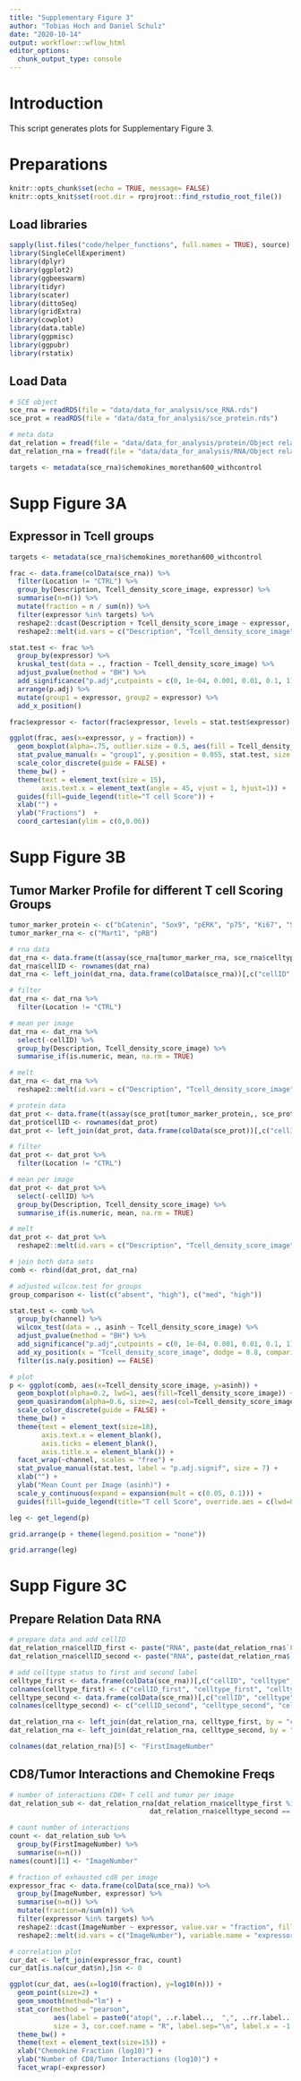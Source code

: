 ```yaml
---
title: "Supplementary Figure 3"
author: "Tobias Hoch and Daniel Schulz"
date: "2020-10-14"
output: workflowr::wflow_html
editor_options:
  chunk_output_type: console
---
```


# Introduction
This script generates plots for Supplementary Figure 3.

# Preparations

```r
knitr::opts_chunk$set(echo = TRUE, message= FALSE)
knitr::opts_knit$set(root.dir = rprojroot::find_rstudio_root_file())
```

## Load libraries

```r
sapply(list.files("code/helper_functions", full.names = TRUE), source)
library(SingleCellExperiment)
library(dplyr)
library(ggplot2)
library(ggbeeswarm)
library(tidyr)
library(scater)
library(dittoSeq)
library(gridExtra)
library(cowplot)
library(data.table)
library(ggpmisc)
library(ggpubr)
library(rstatix)
```

## Load Data

```r
# SCE object
sce_rna = readRDS(file = "data/data_for_analysis/sce_RNA.rds")
sce_prot = readRDS(file = "data/data_for_analysis/sce_protein.rds")

# meta data
dat_relation = fread(file = "data/data_for_analysis/protein/Object relationships.csv",stringsAsFactors = FALSE)
dat_relation_rna = fread(file = "data/data_for_analysis/RNA/Object relationships.csv",stringsAsFactors = FALSE)

targets <- metadata(sce_rna)$chemokines_morethan600_withcontrol
```

# Supp Figure 3A

## Expressor in Tcell groups

```r
targets <- metadata(sce_rna)$chemokines_morethan600_withcontrol

frac <- data.frame(colData(sce_rna)) %>%
  filter(Location != "CTRL") %>%
  group_by(Description, Tcell_density_score_image, expressor) %>%
  summarise(n=n()) %>%
  mutate(fraction = n / sum(n)) %>%
  filter(expressor %in% targets) %>%
  reshape2::dcast(Description + Tcell_density_score_image ~ expressor, value.var = "fraction", fill = 0) %>%
  reshape2::melt(id.vars = c("Description", "Tcell_density_score_image"), variable.name = "expressor", value.name = "fraction")

stat.test <- frac %>%
  group_by(expressor) %>%
  kruskal_test(data = ., fraction ~ Tcell_density_score_image) %>%
  adjust_pvalue(method = "BH") %>%
  add_significance("p.adj",cutpoints = c(0, 1e-04, 0.001, 0.01, 0.1, 1)) %>%
  arrange(p.adj) %>%
  mutate(group1 = expressor, group2 = expressor) %>%
  add_x_position()

frac$expressor <- factor(frac$expressor, levels = stat.test$expressor)

ggplot(frac, aes(x=expressor, y = fraction)) + 
  geom_boxplot(alpha=.75, outlier.size = 0.5, aes(fill = Tcell_density_score_image)) +
  stat_pvalue_manual(x = "group1", y.position = 0.055, stat.test, size = 4) +
  scale_color_discrete(guide = FALSE) +
  theme_bw() +
  theme(text = element_text(size = 15),
        axis.text.x = element_text(angle = 45, vjust = 1, hjust=1)) + 
  guides(fill=guide_legend(title="T cell Score")) +
  xlab("") + 
  ylab("Fractions")  +
  coord_cartesian(ylim = c(0,0.06))
```

# Supp Figure 3B

## Tumor Marker Profile for different T cell Scoring Groups

```r
tumor_marker_protein <- c("bCatenin", "Sox9", "pERK", "p75", "Ki67", "SOX10", "PARP", "S100", "MiTF")
tumor_marker_rna <- c("Mart1", "pRB")

# rna data 
dat_rna <- data.frame(t(assay(sce_rna[tumor_marker_rna, sce_rna$celltype == "Tumor"], "asinh")))
dat_rna$cellID <- rownames(dat_rna)
dat_rna <- left_join(dat_rna, data.frame(colData(sce_rna))[,c("cellID", "Tcell_density_score_image", "Description", "MM_location", "Location")])

# filter
dat_rna <- dat_rna %>%
  filter(Location != "CTRL")

# mean per image
dat_rna <- dat_rna %>%
  select(-cellID) %>%
  group_by(Description, Tcell_density_score_image) %>%
  summarise_if(is.numeric, mean, na.rm = TRUE)

# melt
dat_rna <- dat_rna %>%
  reshape2::melt(id.vars = c("Description", "Tcell_density_score_image"), variable.name = "channel", value.name = "asinh")

# protein data
dat_prot <- data.frame(t(assay(sce_prot[tumor_marker_protein,, sce_prot$celltype == "Tumor"], "asinh")))
dat_prot$cellID <- rownames(dat_prot)
dat_prot <- left_join(dat_prot, data.frame(colData(sce_prot))[,c("cellID", "Tcell_density_score_image", "Description", "MM_location", "Location")])

# filter
dat_prot <- dat_prot %>%
  filter(Location != "CTRL")

# mean per image
dat_prot <- dat_prot %>%
  select(-cellID) %>%
  group_by(Description, Tcell_density_score_image) %>%
  summarise_if(is.numeric, mean, na.rm = TRUE)

# melt
dat_prot <- dat_prot %>%
  reshape2::melt(id.vars = c("Description", "Tcell_density_score_image"), variable.name = "channel", value.name = "asinh")

# join both data sets
comb <- rbind(dat_prot, dat_rna)

# adjusted wilcox.test for groups
group_comparison <- list(c("absent", "high"), c("med", "high"))

stat.test <- comb %>%
  group_by(channel) %>%
  wilcox_test(data = ., asinh ~ Tcell_density_score_image) %>%
  adjust_pvalue(method = "BH") %>%
  add_significance("p.adj",cutpoints = c(0, 1e-04, 0.001, 0.01, 0.1, 1)) %>%
  add_xy_position(x = "Tcell_density_score_image", dodge = 0.8, comparisons = group_comparison) %>%
  filter(is.na(y.position) == FALSE)

# plot 
p <- ggplot(comb, aes(x=Tcell_density_score_image, y=asinh)) + 
  geom_boxplot(alpha=0.2, lwd=1, aes(fill=Tcell_density_score_image)) +
  geom_quasirandom(alpha=0.6, size=2, aes(col=Tcell_density_score_image)) +
  scale_color_discrete(guide = FALSE) +
  theme_bw() +
  theme(text = element_text(size=18),
        axis.text.x = element_blank(),
        axis.ticks = element_blank(),
        axis.title.x = element_blank()) +
  facet_wrap(~channel, scales = "free") + 
  stat_pvalue_manual(stat.test, label = "p.adj.signif", size = 7) + 
  xlab("") + 
  ylab("Mean Count per Image (asinh)") +
  scale_y_continuous(expand = expansion(mult = c(0.05, 0.1))) +
  guides(fill=guide_legend(title="T cell Score", override.aes = c(lwd=0.5, alpha=1)))

leg <- get_legend(p)

grid.arrange(p + theme(legend.position = "none"))
```

```r
grid.arrange(leg)
```

# Supp Figure 3C

## Prepare Relation Data RNA

```r
# prepare data and add cellID
dat_relation_rna$cellID_first <- paste("RNA", paste(dat_relation_rna$`First Image Number`, dat_relation_rna$`First Object Number`, sep = "_"), sep = "_")
dat_relation_rna$cellID_second <- paste("RNA", paste(dat_relation_rna$`Second Image Number`, dat_relation_rna$`Second Object Number`, sep = "_"), sep = "_")

# add celltype status to first and second label
celltype_first <- data.frame(colData(sce_rna))[,c("cellID", "celltype", "celltype_clustered")]
colnames(celltype_first) <- c("cellID_first", "celltype_first", "celltype_clust_first")
celltype_second <- data.frame(colData(sce_rna))[,c("cellID", "celltype", "celltype_clustered")]
colnames(celltype_second) <- c("cellID_second", "celltype_second", "celltype_clust_second")

dat_relation_rna <- left_join(dat_relation_rna, celltype_first, by = "cellID_first")
dat_relation_rna <- left_join(dat_relation_rna, celltype_second, by = "cellID_second")

colnames(dat_relation_rna)[5] <- "FirstImageNumber"
```

## CD8/Tumor Interactions and Chemokine Freqs

```r
# number of interactions CD8+ T cell and tumor per image
dat_relation_sub <- dat_relation_rna[dat_relation_rna$celltype_first %in% c("CD8+ T cell") & 
                                   dat_relation_rna$celltype_second == "Tumor"]

# count number of interactions
count <- dat_relation_sub %>%
  group_by(FirstImageNumber) %>%
  summarise(n=n())
names(count)[1] <- "ImageNumber"

# fraction of exhausted cd8 per image
expressor_frac <- data.frame(colData(sce_rna)) %>%
  group_by(ImageNumber, expressor) %>%
  summarise(n=n()) %>%
  mutate(fraction=n/sum(n)) %>%
  filter(expressor %in% targets) %>%
  reshape2::dcast(ImageNumber ~ expressor, value.var = "fraction", fill = 0) %>%
  reshape2::melt(id.vars = c("ImageNumber"), variable.name = "expressor", value.name = "fraction")

# correlation plot
cur_dat <- left_join(expressor_frac, count)
cur_dat[is.na(cur_dat$n),]$n <- 0

ggplot(cur_dat, aes(x=log10(fraction), y=log10(n))) + 
  geom_point(size=2) + 
  geom_smooth(method="lm") +
  stat_cor(method = "pearson",
           aes(label = paste0("atop(", ..r.label..,  ",", ..rr.label.. ,")")),
           size = 3, cor.coef.name = "R", label.sep="\n", label.x = -1.875, label.y = 0.3) + 
  theme_bw() +
  theme(text = element_text(size=15)) +
  xlab("Chemokine Fraction (log10)") +
  ylab("Number of CD8/Tumor Interactions (log10)") +
  facet_wrap(~expressor)
```
